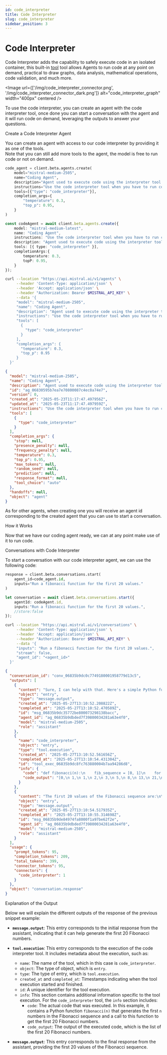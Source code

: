 ```yaml
---
id: code_interpreter
title: Code Interpreter
slug: code_interpreter
sidebar_position: 3
---
```


# Code Interpreter


Code Interpreter adds the capability to safely execute code in an isolated container, this built-in [tool](../built-in) tool allows Agents to run code at any point on demand, practical to draw graphs, data analysis, mathematical operations, code validation, and much more.

<Image
  url={['/img/code_interpreter_connector.png', '/img/code_interpreter_connector_dark.png']}
  alt="code_interpreter_graph"
  width="400px"
  centered
/>

To use the code interpreter, you can create an agent with the code interpreter tool, once done you can start a conversation with the agent and it will run code on demand, leveraging the outputs to answer your questions.

<SectionTab as="h1" sectionId="create-a-code-interpreter-agent">Create a Code Interpreter Agent</SectionTab>

You can create an agent with access to our code interpreter by providing it as one of the tools.  
Note that you can still add more tools to the agent, the model is free to run code or not on demand.

<Tabs groupId="code">
  <TabItem value="python" label="python" default>

```py
code_agent = client.beta.agents.create(
    model="mistral-medium-2505",
    name="Coding Agent",
    description="Agent used to execute code using the interpreter tool.",
    instructions="Use the code interpreter tool when you have to run code.",
    tools=[{"type": "code_interpreter"}],
    completion_args={
        "temperature": 0.3,
        "top_p": 0.95,
    }
)
```
  </TabItem>

  <TabItem value="typescript" label="typescript">

```typescript
const codeAgent = await client.beta.agents.create({
    model: "mistral-medium-latest",
    name: "Coding Agent",
    instructions: "Use the code interpreter tool when you have to run code.",
    description: "Agent used to execute code using the interpreter tool.",
    tools: [{ type: "code_interpreter" }],
    completionArgs:{
        temperature: 0.3,
        topP: 0.95,
    }
});
```
  </TabItem>

  <TabItem value="curl" label="curl">

```bash
curl --location "https://api.mistral.ai/v1/agents" \
     --header 'Content-Type: application/json' \
     --header 'Accept: application/json' \
     --header "Authorization: Bearer $MISTRAL_API_KEY" \
     --data '{
     "model": "mistral-medium-2505",
     "name": "Coding Agent",
     "description": "Agent used to execute code using the interpreter tool.",
     "instructions": "Use the code interpreter tool when you have to run code.",
     "tools": [
       {
         "type": "code_interpreter"
       }
     ],
     "completion_args": {
       "temperature": 0.3,
       "top_p": 0.95
     }
  }'
```
  </TabItem>
  <TabItem value="output" label="output">

```json
{
  "model": "mistral-medium-2505",
  "name": "Coding Agent",
  "description": "Agent used to execute code using the interpreter tool.",
  "id": "ag_06830595b7ea7e70800087c4ec8a74e7",
  "version": 0,
  "created_at": "2025-05-23T11:17:47.497956Z",
  "updated_at": "2025-05-23T11:17:47.497959Z",
  "instructions": "Use the code interpreter tool when you have to run code.",
  "tools": [
    {
      "type": "code_interpreter"
    }
  ],
  "completion_args": {
    "stop": null,
    "presence_penalty": null,
    "frequency_penalty": null,
    "temperature": 0.3,
    "top_p": 0.95,
    "max_tokens": null,
    "random_seed": null,
    "prediction": null,
    "response_format": null,
    "tool_choice": "auto"
  },
  "handoffs": null,
  "object": "agent"
}
```

  </TabItem>
</Tabs>

As for other agents, when creating one you will receive an agent id corresponding to the created agent that you can use to start a conversation.

<SectionTab as="h1" sectionId="how-it-works">How it Works</SectionTab>

Now that we have our coding agent ready, we can at any point make use of it to run code.

<SectionTab as="h2" variant="secondary" sectionId="conversation-with-code-interpreter">Conversations with Code Interpreter</SectionTab>

To start a conversation with our code interpreter agent, we can use the following code:

<Tabs groupId="code">
  <TabItem value="python" label="python" default>

```py
response = client.beta.conversations.start(
    agent_id=code_agent.id,
    inputs="Run a fibonacci function for the first 20 values."
)
```
  </TabItem>

  <TabItem value="typescript" label="typescript">

```typescript
let conversation = await client.beta.conversations.start({
    agentId: codeAgent.id,
    inputs:"Run a fibonacci function for the first 20 values.",
    //store:false
});
```
  </TabItem>

  <TabItem value="curl" label="curl">

```bash
curl --location "https://api.mistral.ai/v1/conversations" \
     --header 'Content-Type: application/json' \
     --header 'Accept: application/json' \
     --header "Authorization: Bearer $MISTRAL_API_KEY" \
     --data '{
     "inputs": "Run a fibonacci function for the first 20 values.",
     "stream": false,
     "agent_id": "<agent_id>"
  }'
```
  </TabItem>
  <TabItem value="output" label="output">

```json
{
  "conversation_id": "conv_06835b9dc0c7749180001958779d13c5",
  "outputs": [
    {
      "content": "Sure, I can help with that. Here's a simple Python function to generate the first 20 Fibonacci numbers.",
      "object": "entry",
      "type": "message.output",
      "created_at": "2025-05-27T13:10:52.208822Z",
      "completed_at": "2025-05-27T13:10:52.470589Z",
      "id": "msg_06835b9dc35772be800073298138bacc",
      "agent_id": "ag_06835b9dbded7f39800034281a63e4f0",
      "model": "mistral-medium-2505",
      "role": "assistant"
    },
    {
      "name": "code_interpreter",
      "object": "entry",
      "type": "tool.execution",
      "created_at": "2025-05-27T13:10:52.561656Z",
      "completed_at": "2025-05-27T13:10:54.431304Z",
      "id": "tool_exec_06835b9dc8fc763880004b7aa94286d8",
      "info": {
        "code": "def fibonacci(n):\n    fib_sequence = [0, 1]\n    for i in range(2, n):\n        fib_sequence.append(fib_sequence[-1] + fib_sequence[-2])\n    return fib_sequence[:n]\n\nfibonacci_20 = fibonacci(20)\nfibonacci_20",
        "code_output": "[0,\n 1,\n 1,\n 2,\n 3,\n 5,\n 8,\n 13,\n 21,\n 34,\n 55,\n 89,\n 144,\n 233,\n 377,\n 610,\n 987,\n 1597,\n 2584,\n 4181]\n"
      }
    },
    {
      "content": "The first 20 values of the Fibonacci sequence are:\n\n[0, 1, 1, 2, 3, 5, 8, 13, 21, 34, 55, 89, 144, 233, 377, 610, 987, 1597, 2584, 4181]",
      "object": "entry",
      "type": "message.output",
      "created_at": "2025-05-27T13:10:54.517935Z",
      "completed_at": "2025-05-27T13:10:55.314698Z",
      "id": "msg_06835b9de84974fa8000f1a97be62f2e",
      "agent_id": "ag_06835b9dbded7f39800034281a63e4f0",
      "model": "mistral-medium-2505",
      "role": "assistant"
    }
  ],
  "usage": {
    "prompt_tokens": 95,
    "completion_tokens": 209,
    "total_tokens": 399,
    "connector_tokens": 95,
    "connectors": {
      "code_interpreter": 1
    }
  },
  "object": "conversation.response"
}
```  

  </TabItem>
</Tabs>

<SectionTab as="h2" variant="secondary" sectionId="explanation-of-the-output">Explanation of the Output</SectionTab>

Below we will explain the different outputs of the response of the previous snippet example:

- **`message.output`**: This entry corresponds to the initial response from the assistant, indicating that it can help generate the first 20 Fibonacci numbers.

- **`tool.execution`**: This entry corresponds to the execution of the code interpreter tool. It includes metadata about the execution, such as:
  - `name`: The name of the tool, which in this case is `code_interpreter`.
  - `object`: The type of object, which is `entry`.
  - `type`: The type of entry, which is `tool.execution`.
  - `created_at` and `completed_at`: Timestamps indicating when the tool execution started and finished.
  - `id`: A unique identifier for the tool execution.
  - `info`: This section contains additional information specific to the tool execution. For the `code_interpreter` tool, the `info` section includes:
    - `code`: The actual code that was executed. In this example, it contains a Python function `fibonacci(n)` that generates the first `n` numbers in the Fibonacci sequence and a call to this function to get the first 20 Fibonacci numbers.
    - `code_output`: The output of the executed code, which is the list of the first 20 Fibonacci numbers.

- **`message.output`**: This entry corresponds to the final response from the assistant, providing the first 20 values of the Fibonacci sequence.